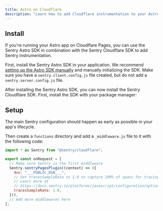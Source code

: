 ```yaml
---
title: Astro on Cloudflare
description: "Learn how to add Cloudflare instrumentation to your Astro app."
---
```


## Install

If you're running your Astro app on Cloudflare Pages, you can use the Sentry Astro SDK in combination with the Sentry Cloudflare SDK to add Sentry instrumentation.

First, install the Sentry Astro SDK in your application. We recommend [setting up the Astro SDK manually](/platforms/javascript/guides/astro/manual-setup/) and manually initializing the SDK. Make sure you have a `sentry.client.config.js` file created, but do not add a `sentry.server.config.js` file.

After installing the Sentry Astro SDK, you can now install the Sentry Cloudflare SDK. First, install the SDK with your package manager:

<PlatformContent includePath="getting-started-install" />

## Setup

The main Sentry configuration should happen as early as possible in your app's lifecycle.

<PlatformContent includePath="getting-started-config" />

Then create a `functions` directory and add a `_middleware.js` file to it with the following code:

```javascript {filename:functions/_middleware.js}
import * as Sentry from "@sentry/cloudflare";

export const onRequest = [
  // Make sure Sentry is the first middleware
  Sentry.sentryPagesPlugin((context) => ({
    dsn: "___PUBLIC_DSN___",
    // Set tracesSampleRate to 1.0 to capture 100% of spans for tracing.
    // Learn more at
    // https://docs.sentry.io/platforms/javascript/configuration/options/#traces-sample-rate
    tracesSampleRate: 1.0,
  })),
  // Add more middlewares here
];
```
